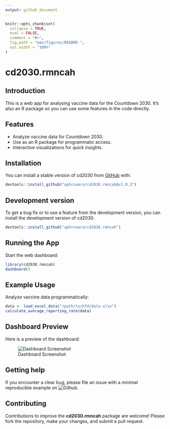```yaml
---
output: github_document
---
```


<!-- README.md is generated from README.Rmd. Please edit that file -->

```r
knitr::opts_chunk$set(
  collapse = TRUE,
  eval = FALSE,
  comment = "#>",
  fig.path = "man/figures/README-",
  out.width = "100%"
)
```

# cd2030.rmncah

<!-- badges: start -->
<!-- badges: end -->

## Introduction

This is a web app for analysing vaccine data for the Countdown 2030. It's also an
R package so you can use some features in the code directly. 

## Features

- Analyze vaccine data for Countdown 2030.
- Use as an R package for programmatic access.
- Interactive visualizations for quick insights.

## Installation
You can install a stable version of cd2030 from [GitHub](https://github.com/) with:

```r
devtools::install_github("aphrcwaro/cd2030.rmncah@v1.0.3")
```

## Development version

To get a bug fix or to use a feature from the development version, you can install
the development version of cd2030.

```r
devtools::install_github("aphrcwaro/cd2030.rmncah")
```

## Running the App

Start the web dashboard:

```r
library(cd2030.rmncah)
dashboard()
```

## Example Usage

Analyze vaccine data programmatically:

```r
data <- load_excel_data("/path/to/hfd/data.xlsx")
calculate_average_reporting_rate(data)
```

## Dashboard Preview

Here is a preview of the dashboard:

![Dashboard Screenshot](man/figures/dashboard.jpeg)

## Getting help

If you encounter a clear bug, please file an issue with a minimal reproducible example on 
![Github](https://github.com/aphrcwaro/cd2030.rmncah/issues).

## Contributing

Contributions to improve the **cd2030.rmncah** package are welcome! Please fork the repository, 
make your changes, and submit a pull request.

